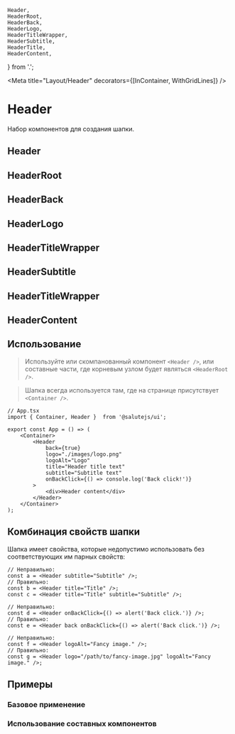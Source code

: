 


    Header,
    HeaderRoot,
    HeaderBack,
    HeaderLogo,
    HeaderTitleWrapper,
    HeaderSubtitle,
    HeaderTitle,
    HeaderContent,
} from '.';

<Meta title="Layout/Header" decorators={[InContainer, WithGridLines]} />

# Header
Набор компонентов для создания шапки.

## Header
<Description of={Header} />
<ArgsTable of={Header} />

## HeaderRoot
<Description of={HeaderRoot} />

## HeaderBack
<Description of={HeaderBack} />
<ArgsTable of={HeaderBack} exclude={["theme", "as"]} />

## HeaderLogo
<Description of={HeaderLogo} />
<ArgsTable of={HeaderLogo} exclude={["theme", "forwardedAs", "as"]} />

## HeaderTitleWrapper
<Description of={HeaderTitleWrapper} />

## HeaderSubtitle
<Description of={HeaderSubtitle} />

## HeaderTitleWrapper
<Description of={HeaderTitle} />

## HeaderContent
<Description of={HeaderContent} />

## Использование
> Используйте или скомпанованный компонент ``<Header />``,
или составные части, где корневым узлом будет являться ``<HeaderRoot />``.

> Шапка всегда используется там, где на странице присутствует ``<Container />``.

```tsx
// App.tsx
import { Container, Header }  from '@salutejs/ui';

export const App = () => (
    <Container>
        <Header
            back={true}
            logo="./images/logo.png"
            logoAlt="Logo"
            title="Header title text"
            subtitle="Subtitle text"
            onBackClick={() => console.log('Back click!')}
        >
            <div>Header content</div>
        </Header>
    </Container>
);
```

## Комбинация свойств шапки
Шапка имеет свойства, которые недопустимо использовать без соответствующих им парных свойств:

```tsx
// Неправильно:
const a = <Header subtitle="Subtitle" />;
// Правильно:
const b = <Header title="Title" />;
const c = <Header title="Title" subtitle="Subtitle" />;

// Неправильно:
const d = <Header onBackClick={() => alert('Back click.')} />;
// Правильно:
const e = <Header back onBackClick={() => alert('Back click.')} />;

// Неправильно:
const f = <Header logoAlt="Fancy image." />;
// Правильно:
const g = <Header logo="/path/to/fancy-image.jpg" logoAlt="Fancy image." />;
```

## Примеры

### Базовое применение
<Canvas>
    <Story name="Default" story={stories.Default} />
</Canvas>

### Использование составных компонентов
<Canvas>
    <Story name="CustomAssembly" story={stories.CustomAssembly} />
</Canvas>
